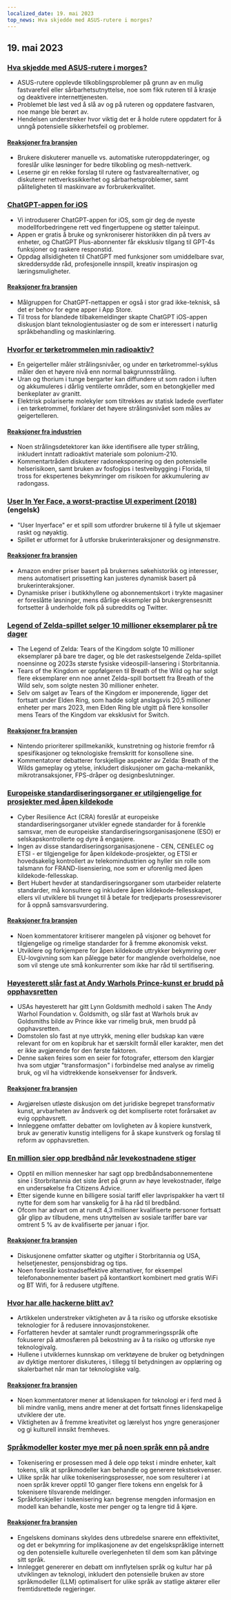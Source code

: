 ```yaml
---
localized_date: 19. mai 2023
top_news: Hva skjedde med ASUS-rutere i morges?
---
```




<CallToAction />

<Steps>

## 19. mai 2023

### [Hva skjedde med ASUS-rutere i morges?](https://www.downtowndougbrown.com/2023/05/what-happened-with-asus-routers-this-morning/)

- ASUS-rutere opplevde tilkoblingsproblemer på grunn av en mulig fastvarefeil eller sårbarhetsutnyttelse, noe som fikk ruteren til å krasje og deaktivere internettjenesten.
- Problemet ble løst ved å slå av og på ruteren og oppdatere fastvaren, noe mange ble berørt av.
- Hendelsen understreker hvor viktig det er å holde rutere oppdatert for å unngå potensielle sikkerhetsfeil og problemer.

#### [Reaksjoner fra bransjen](http://news.ycombinator.com/item?id=35983866)

- Brukere diskuterer manuelle vs. automatiske ruteroppdateringer, og foreslår ulike løsninger for bedre tilkobling og mesh-nettverk.
- Leserne gir en rekke forslag til rutere og fastvarealternativer, og diskuterer nettverkssikkerhet og sårbarhetsproblemer, samt påliteligheten til maskinvare av forbrukerkvalitet.

### [ChatGPT-appen for iOS](https://openai.com/blog/introducing-the-chatgpt-app-for-ios)

- Vi introduserer ChatGPT-appen for iOS, som gir deg de nyeste modellforbedringene rett ved fingertuppene og støtter taleinput.
- Appen er gratis å bruke og synkroniserer historikken din på tvers av enheter, og ChatGPT Plus-abonnenter får eksklusiv tilgang til GPT-4s funksjoner og raskere responstid.
- Oppdag allsidigheten til ChatGPT med funksjoner som umiddelbare svar, skreddersydde råd, profesjonelle innspill, kreativ inspirasjon og læringsmuligheter.

#### [Reaksjoner fra bransjen](http://news.ycombinator.com/item?id=35990552)

- Målgruppen for ChatGPT-nettappen er også i stor grad ikke-teknisk, så det er behov for egne apper i App Store.
- Til tross for blandede tilbakemeldinger skapte ChatGPT iOS-appen diskusjon blant teknologientusiaster og de som er interessert i naturlig språkbehandling og maskinlæring.

### [Hvorfor er tørketrommelen min radioaktiv?](https://physics.stackexchange.com/questions/764460/why-is-my-dryer-radioactive)

- En geigerteller måler strålingsnivåer, og under en tørketrommel-syklus måler den et høyere nivå enn normal bakgrunnsstråling.
- Uran og thorium i tunge bergarter kan diffundere ut som radon i luften og akkumuleres i dårlig ventilerte områder, som en betongkjeller med benkeplater av granitt.
- Elektrisk polariserte molekyler som tiltrekkes av statisk ladede overflater i en tørketrommel, forklarer det høyere strålingsnivået som måles av geigertelleren.

#### [Reaksjoner fra industrien](http://news.ycombinator.com/item?id=35990858)

- Noen strålingsdetektorer kan ikke identifisere alle typer stråling, inkludert inntatt radioaktivt materiale som polonium-210.
- Kommentartråden diskuterer radoneksponering og den potensielle helserisikoen, samt bruken av fosfogips i testveibygging i Florida, til tross for ekspertenes bekymringer om risikoen for akkumulering av radongass.

### [User In Yer Face, a worst-practise UI experiment (2018)](https://userinyerface.com/) (engelsk)

- "User Inyerface" er et spill som utfordrer brukerne til å fylle ut skjemaer raskt og nøyaktig.
- Spillet er utformet for å utforske brukerinteraksjoner og designmønstre.

#### [Reaksjoner fra bransjen](http://news.ycombinator.com/item?id=35985240)

- Amazon endrer priser basert på brukernes søkehistorikk og interesser, mens automatisert prissetting kan justeres dynamisk basert på brukerinteraksjoner.
- Dynamiske priser i butikkhyllene og abonnementskort i trykte magasiner er foreslåtte løsninger, mens dårlige eksempler på brukergrensesnitt fortsetter å underholde folk på subreddits og Twitter.

### [Legend of Zelda-spillet selger 10 millioner eksemplarer på tre dager](https://finance.yahoo.com/news/legend-zelda-game-sells-10-172603983.html)

- The Legend of Zelda: Tears of the Kingdom solgte 10 millioner eksemplarer på bare tre dager, og ble det raskestselgende Zelda-spillet noensinne og 2023s største fysiske videospill-lansering i Storbritannia.
- Tears of the Kingdom er oppfølgeren til Breath of the Wild og har solgt flere eksemplarer enn noe annet Zelda-spill bortsett fra Breath of the Wild selv, som solgte nesten 30 millioner enheter.
- Selv om salget av Tears of the Kingdom er imponerende, ligger det fortsatt under Elden Ring, som hadde solgt anslagsvis 20,5 millioner enheter per mars 2023, men Elden Ring ble utgitt på flere konsoller mens Tears of the Kingdom var eksklusivt for Switch.

#### [Reaksjoner fra bransjen](http://news.ycombinator.com/item?id=35986956)

- Nintendo prioriterer spillmekanikk, kunstretning og historie fremfor rå spesifikasjoner og teknologiske fremskritt for konsollene sine.
- Kommentatorer debatterer forskjellige aspekter av Zelda: Breath of the Wilds gameplay og ytelse, inkludert diskusjoner om gacha-mekanikk, mikrotransaksjoner, FPS-dråper og designbeslutninger.

### [Europeiske standardiseringsorganer er utilgjengelige for prosjekter med åpen kildekode](https://blog.opensource.org/another-issue-with-the-cyber-resilience-act-european-standards-bodies-are-inaccessible-to-open-source-projects/)

- Cyber Resilience Act (CRA) foreslår at europeiske standardiseringsorganer utvikler egnede standarder for å forenkle samsvar, men de europeiske standardiseringsorganisasjonene (ESO) er selskapskontrollerte og dyre å engasjere.
- Ingen av disse standardiseringsorganisasjonene - CEN, CENELEC og ETSI - er tilgjengelige for åpen kildekode-prosjekter, og ETSI er hovedsakelig kontrollert av telekomindustrien og hyller sin rolle som talsmann for FRAND-lisensiering, noe som er uforenlig med åpen kildekode-fellesskap.
- Bert Hubert hevder at standardiseringsorganer som utarbeider relaterte standarder, må konsultere og inkludere åpen kildekode-fellesskapet, ellers vil utviklere bli tvunget til å betale for tredjeparts prosessrevisorer for å oppnå samsvarsvurdering.

#### [Reaksjoner fra bransjen](http://news.ycombinator.com/item?id=35985590)

- Noen kommentatorer kritiserer mangelen på visjoner og behovet for tilgjengelige og rimelige standarder for å fremme økonomisk vekst.
- Utviklere og forkjempere for åpen kildekode uttrykker bekymring over EU-lovgivning som kan pålegge bøter for manglende overholdelse, noe som vil stenge ute små konkurrenter som ikke har råd til sertifisering.

### [Høyesterett slår fast at Andy Warhols Prince-kunst er brudd på opphavsretten](https://petapixel.com/2023/05/18/supreme-court-rules-andy-warhols-prince-art-is-copyright-infringement/)

- USAs høyesterett har gitt Lynn Goldsmith medhold i saken The Andy Warhol Foundation v. Goldsmith, og slår fast at Warhols bruk av Goldsmiths bilde av Prince ikke var rimelig bruk, men brudd på opphavsretten.
- Domstolen slo fast at nye uttrykk, mening eller budskap kan være relevant for om en kopibruk har et særskilt formål eller karakter, men det er ikke avgjørende for den første faktoren.
- Denne saken feires som en seier for fotografer, ettersom den klargjør hva som utgjør "transformasjon" i forbindelse med analyse av rimelig bruk, og vil ha vidtrekkende konsekvenser for åndsverk.

#### [Reaksjoner fra bransjen](http://news.ycombinator.com/item?id=35991725)

- Avgjørelsen utløste diskusjon om det juridiske begrepet transformativ kunst, arvbarheten av åndsverk og det kompliserte rotet forårsaket av evig opphavsrett.
- Innleggene omfatter debatter om lovligheten av å kopiere kunstverk, bruk av generativ kunstig intelligens for å skape kunstverk og forslag til reform av opphavsretten.

### [En million sier opp bredbånd når levekostnadene stiger](https://www.bbc.com/news/technology-65622403)

- Opptil en million mennesker har sagt opp bredbåndsabonnementene sine i Storbritannia det siste året på grunn av høye levekostnader, ifølge en undersøkelse fra Citizens Advice.
- Etter sigende kunne en billigere sosial tariff eller lavprispakker ha vært til nytte for dem som har vanskelig for å ha råd til bredbånd.
- Ofcom har advart om at rundt 4,3 millioner kvalifiserte personer fortsatt går glipp av tilbudene, mens utnyttelsen av sosiale tariffer bare var omtrent 5 % av de kvalifiserte per januar i fjor.

#### [Reaksjoner fra bransjen](http://news.ycombinator.com/item?id=35984928)

- Diskusjonene omfatter skatter og utgifter i Storbritannia og USA, helsetjenester, pensjonsbidrag og tips.
- Noen foreslår kostnadseffektive alternativer, for eksempel telefonabonnementer basert på kontantkort kombinert med gratis WiFi og BT Wifi, for å redusere utgiftene.

### [Hvor har alle hackerne blitt av?](https://morepablo.com/2023/05/where-have-all-the-hackers-gone.html)

- Artikkelen understreker viktigheten av å ta risiko og utforske eksotiske teknologier for å redusere innovasjonstokener.
- Forfatteren hevder at samtaler rundt programmeringsspråk ofte fokuserer på atmosfæren på bekostning av å ta risiko og utforske nye teknologivalg.
- Hullene i utviklernes kunnskap om verktøyene de bruker og betydningen av dyktige mentorer diskuteres, i tillegg til betydningen av opplæring og skalerbarhet når man tar teknologiske valg.

#### [Reaksjoner fra bransjen](http://news.ycombinator.com/item?id=35986270)

- Noen kommentatorer mener at lidenskapen for teknologi er i ferd med å bli mindre vanlig, mens andre mener at det fortsatt finnes lidenskapelige utviklere der ute.
- Viktigheten av å fremme kreativitet og lærelyst hos yngre generasjoner og gi kulturell innsikt fremheves.

### [Språkmodeller koster mye mer på noen språk enn på andre](https://blog.yenniejun.com/p/all-languages-are-not-created-tokenized)

- Tokenisering er prosessen med å dele opp tekst i mindre enheter, kalt tokens, slik at språkmodeller kan behandle og generere tekstsekvenser.
- Ulike språk har ulike tokeniseringsprosesser, noe som resulterer i at noen språk krever opptil 10 ganger flere tokens enn engelsk for å tokenisere tilsvarende meldinger.
- Språkforskjeller i tokenisering kan begrense mengden informasjon en modell kan behandle, koste mer penger og ta lengre tid å kjøre.

#### [Reaksjoner fra bransjen](http://news.ycombinator.com/item?id=35983707)

- Engelskens dominans skyldes dens utbredelse snarere enn effektivitet, og det er bekymring for implikasjonene av det engelskspråklige internett og den potensielle kulturelle overlegenheten til dem som kan påtvinge sitt språk.
- Innlegget genererer en debatt om innflytelsen språk og kultur har på utviklingen av teknologi, inkludert den potensielle bruken av store språkmodeller (LLM) optimalisert for ulike språk av statlige aktører eller fremtidsrettede regjeringer.

</Steps>
